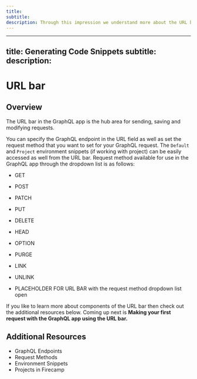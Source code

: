 ```yaml
---
title:
subtitle:
description: Through this impression we understand more about the URL bar in the GraphQL app of Firecamp
---
```


---
title: Generating Code Snippets
subtitle:
description:
---
# URL bar

## Overview

The URL bar in the GraphQL app is the hub area for sending, saving and modifying requests.

You can specify the GraphQL endpoint in the URL field as well as set the request method that you want to set for your GraphQL request. The `Default` and `Project` environment snippets (if working with project) can be easily accessed as well from the URL bar. Request method available for use in the GraphQL app through the dropdown list is as follows:

- GET
- POST
- PATCH
- PUT
- DELETE
- HEAD
- OPTION
- PURGE
- LINK
- UNLINK

- PLACEHOLDER FOR URL BAR with the request method dropdown list open

If you like to learn more about components of the URL bar then check out the additional resources below. Coming up next is **Making your first request with the GraphQL app using the URL bar.**

## Additional Resources

- GraphQL Endpoints
- Request Methods
- Environment Snippets
- Projects in Firecamp
